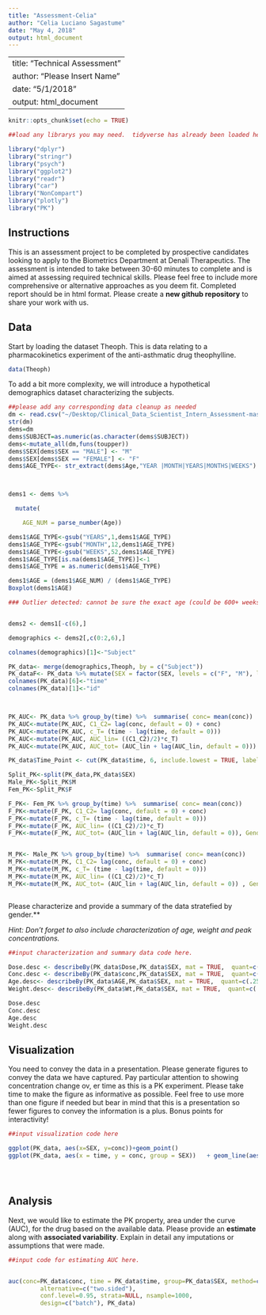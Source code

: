 ```yaml
---
title: "Assessment-Celia"
author: "Celia Luciano Sagastume"
date: "May 4, 2018"
output: html_document
---
```

---
title: "Technical Assessment"
author: "Please Insert Name"
date: "5/1/2018"
output: html_document
---

```r
knitr::opts_chunk$set(echo = TRUE)
```
```r
##load any librarys you may need.  tidyverse has already been loaded here for you

library("dplyr")
library("stringr")
library("psych")
library("ggplot2")
library("readr")
library("car")
library("NonCompart")
library("plotly")
library("PK")
```


## Instructions

This is an assessment project to be completed by prospective candidates looking to apply to the Biometrics Department at Denali Therapeutics.  The assessment is intended to take between 30-60 minutes to complete and is aimed at assessing required technical skills.  Please feel free to include more comprehensive or alternative approaches as you deem fit.  Completed report should be in html format.  Please create a **new github repository** to share your work with us. 



## Data 
Start by loading the dataset Theoph.  This is data relating to a  pharmacokinetics experiment of the anti-asthmatic drug theophylline.  


```r
data(Theoph)
```

To add a bit more complexity, we will introduce a hypothetical demographics dataset characterizing the subjects.

```r

##please add any corresponding data cleanup as needed
dm <- read.csv("~/Desktop/Clinical_Data_Scientist_Intern_Assessment-master/dm.csv")
str(dm)
dems=dm
dems$SUBJECT=as.numeric(as.character(dems$SUBJECT))
dems<-mutate_all(dm,funs(toupper))
dems$SEX[dems$SEX == "MALE"] <- "M"
dems$SEX[dems$SEX == "FEMALE"] <- "F"
dems$AGE_TYPE<- str_extract(dems$Age,"YEAR |MONTH|YEARS|MONTHS|WEEKS")



dems1 <- dems %>%

  mutate(

    AGE_NUM = parse_number(Age))

dems1$AGE_TYPE<-gsub("YEARS",1,dems1$AGE_TYPE)
dems1$AGE_TYPE<-gsub("MONTH",12,dems1$AGE_TYPE)  
dems1$AGE_TYPE<-gsub("WEEKS",52,dems1$AGE_TYPE)
dems1$AGE_TYPE[is.na(dems1$AGE_TYPE)]<-1
dems1$AGE_TYPE = as.numeric(dems1$AGE_TYPE)

dems1$AGE = (dems1$AGE_NUM) / (dems1$AGE_TYPE)
Boxplot(dems1$AGE)

### Outlier detected: cannot be sure the exact age (could be 600+ weeks or 600+ months,or 660 years (which could be corrected to 66.6 years), checking the literature for minimum age of participants would answer this question) Since reason for error and correct age cannot be ascertained with current information, I chose to delete the case from the set until I can determine how best to correct the error.


dems2 <- dems1[-c(6),]

demographics <- dems2[,c(0:2,6),]

colnames(demographics)[1]<-"Subject"

PK_data<- merge(demographics,Theoph, by = c("Subject")) 
PK_dataF<- PK_data %>% mutate(SEX = factor(SEX, levels = c("F", "M"), labels = c("Female", "Male")))
colnames(PK_data)[6]<-"time"
colnames(PK_data)[1]<-"id"



PK_AUC<- PK_data %>% group_by(time) %>%  summarise( conc= mean(conc))
PK_AUC<-mutate(PK_AUC, C1_C2= lag(conc, default = 0) + conc)
PK_AUC<-mutate(PK_AUC, c_T= (time - lag(time, default = 0)))
PK_AUC<-mutate(PK_AUC, AUC_lin= ((C1_C2)/2)*c_T)
PK_AUC<-mutate(PK_AUC, AUC_tot= (AUC_lin + lag(AUC_lin, default = 0)))

PK_data$Time_Point <- cut(PK_data$time, 6, include.lowest = TRUE, labels = c(0,5,10,15,20,25))

Split_PK<-split(PK_data,PK_data$SEX)
Male_PK<-Split_PK$M
Fem_PK<-Split_PK$F

F_PK<- Fem_PK %>% group_by(time) %>%  summarise( conc= mean(conc))
F_PK<-mutate(F_PK, C1_C2= lag(conc, default = 0) + conc)
F_PK<-mutate(F_PK, c_T= (time - lag(time, default = 0)))
F_PK<-mutate(F_PK, AUC_lin= ((C1_C2)/2)*c_T)
F_PK<-mutate(F_PK, AUC_tot= (AUC_lin + lag(AUC_lin, default = 0)), Gender = "Female")


M_PK<- Male_PK %>% group_by(time) %>%  summarise( conc= mean(conc))
M_PK<-mutate(M_PK, C1_C2= lag(conc, default = 0) + conc)
M_PK<-mutate(M_PK, c_T= (time - lag(time, default = 0)))
M_PK<-mutate(M_PK, AUC_lin= ((C1_C2)/2)*c_T)
M_PK<-mutate(M_PK, AUC_tot= (AUC_lin + lag(AUC_lin, default = 0)) , Gender = "Male")



```

Please characterize and provide a summary of the data stratefied by gender.**

*Hint:  Don't forget to also include characterization of age, weight and peak concentrations.*



```r
##input characterization and summary data code here.

Dose.desc <- describeBy(PK_data$Dose,PK_data$SEX, mat = TRUE,  quant=c(.25,.75), IQR = TRUE)
Conc.desc <- describeBy(PK_data$conc,PK_data$SEX, mat = TRUE,  quant=c(.25,.75), IQR = TRUE)
Age.desc<- describeBy(PK_data$AGE,PK_data$SEX, mat = TRUE,  quant=c(.25,.75), IQR = TRUE)
Weight.desc<- describeBy(PK_data$Wt,PK_data$SEX, mat = TRUE,  quant=c(.25,.75), IQR = TRUE)

Dose.desc
Conc.desc
Age.desc
Weight.desc

```

## Visualization

You need to convey the data in a presentation.  Please generate figures to convey the data we have captured.  Pay particular attention to showing concentration change ov, er time as this is a PK experiment.  Please take time to make the figure as informative as possible. Feel free to use more than one figure if needed but bear in mind that this is a presentation so fewer figures to convey the information is a plus.  Bonus points for interactivity!


```r
##input visualization code here

ggplot(PK_data, aes(x=SEX, y=conc))+geom_point()
ggplot(PK_data, aes(x = time, y = conc, group = SEX))   + geom_line(aes(color=SEX))+ geom_point(aes(shape=SEX, color=SEX))





```


## Analysis
Next, we would like to estimate the PK property, area under the curve (AUC), for the drug based on the available data.  Please provide an **estimate** along with **associated variability**.  Explain in detail any imputations or assumptions that were made.  

```r
##input code for estimating AUC here.


auc(conc=PK_data$conc, time = PK_data$time, group=PK_data$SEX, method=c("t", "z", "boott"),
         alternative=c("two.sided"),
         conf.level=0.95, strata=NULL, nsample=1000,
         design=c("batch"), PK_data)

 	
  

```
